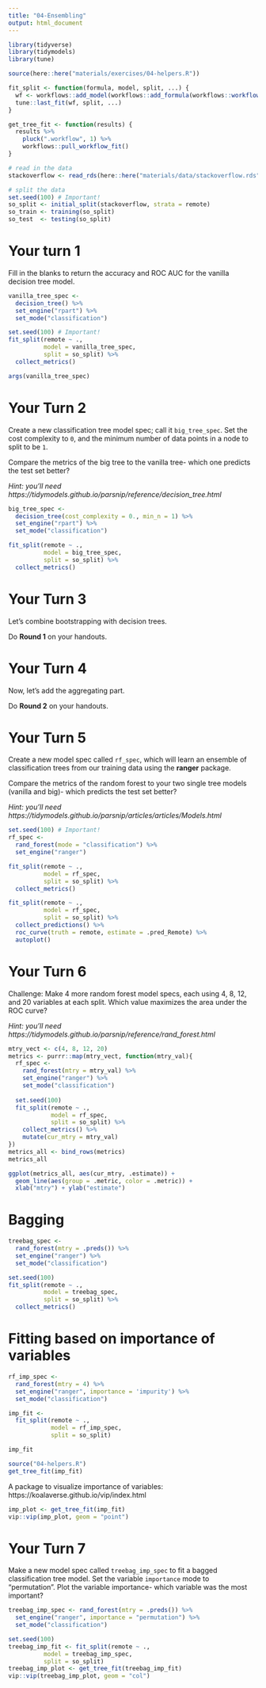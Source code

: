 ```yaml
---
title: "04-Ensembling"
output: html_document
---
```


```r
library(tidyverse)
library(tidymodels)
library(tune)

source(here::here("materials/exercises/04-helpers.R"))

fit_split <- function(formula, model, split, ...) {
  wf <- workflows::add_model(workflows::add_formula(workflows::workflow(), formula, blueprint = hardhat::default_formula_blueprint(indicators = "none")), model)
  tune::last_fit(wf, split, ...)
}

get_tree_fit <- function(results) {
  results %>% 
    pluck(".workflow", 1) %>% 
    workflows::pull_workflow_fit() 
}

# read in the data
stackoverflow <- read_rds(here::here("materials/data/stackoverflow.rds"))

# split the data
set.seed(100) # Important!
so_split <- initial_split(stackoverflow, strata = remote)
so_train <- training(so_split)
so_test  <- testing(so_split)
```

# Your turn 1

Fill in the blanks to return the accuracy and ROC AUC for the vanilla decision tree model.

```r
vanilla_tree_spec <-
  decision_tree() %>% 
  set_engine("rpart") %>% 
  set_mode("classification")

set.seed(100) # Important!
fit_split(remote ~ ., 
          model = vanilla_tree_spec, 
          split = so_split) %>% 
  collect_metrics()

args(vanilla_tree_spec)
```


# Your Turn 2

Create a new classification tree model spec; call it `big_tree_spec`. 
Set the cost complexity to `0`, and the minimum number of data points in a node to split to be `1`. 

Compare the metrics of the big tree to the vanilla tree- which one predicts the test set better?

*Hint: you'll need https://tidymodels.github.io/parsnip/reference/decision_tree.html*

```r
big_tree_spec <-
  decision_tree(cost_complexity = 0., min_n = 1) %>% 
  set_engine("rpart") %>% 
  set_mode("classification")

fit_split(remote ~ ., 
          model = big_tree_spec, 
          split = so_split) %>% 
  collect_metrics()
```


# Your Turn 3

Let's combine bootstrapping with decision trees.

Do **Round 1** on your handouts.

# Your Turn 4

Now, let's add the aggregating part.

Do **Round 2** on your handouts.

# Your Turn 5

Create a new model spec called `rf_spec`, which will learn an ensemble of classification trees from our training data using the **ranger** package. 

Compare the metrics of the random forest to your two single tree models (vanilla and big)- which predicts the test set better?

*Hint: you'll need https://tidymodels.github.io/parsnip/articles/articles/Models.html*

```r
set.seed(100) # Important!
rf_spec <-
  rand_forest(mode = "classification") %>%
  set_engine("ranger")

fit_split(remote ~ .,
          model = rf_spec,
          split = so_split) %>%
  collect_metrics()

fit_split(remote ~ .,
          model = rf_spec,
          split = so_split) %>%
  collect_predictions() %>%
  roc_curve(truth = remote, estimate = .pred_Remote) %>%
  autoplot()
```

# Your Turn 6

Challenge: Make 4 more random forest model specs, each using 4, 8, 12, and 20 variables at each split. Which value maximizes the area under the ROC curve?

*Hint: you'll need https://tidymodels.github.io/parsnip/reference/rand_forest.html*

```r
mtry_vect <- c(4, 8, 12, 20)
metrics <- purrr::map(mtry_vect, function(mtry_val){
  rf_spec <-
    rand_forest(mtry = mtry_val) %>%
    set_engine("ranger") %>%
    set_mode("classification")
  
  set.seed(100)
  fit_split(remote ~ .,
            model = rf_spec,
            split = so_split) %>%
    collect_metrics() %>%
    mutate(cur_mtry = mtry_val)
})
metrics_all <- bind_rows(metrics)
metrics_all
```

```r
ggplot(metrics_all, aes(cur_mtry, .estimate)) +
  geom_line(aes(group = .metric, color = .metric)) +
  xlab("mtry") + ylab("estimate")
```

# Bagging

```r
treebag_spec <-
  rand_forest(mtry = .preds()) %>%
  set_engine("ranger") %>% 
  set_mode("classification")

set.seed(100)
fit_split(remote ~ ., 
          model = treebag_spec,
          split = so_split) %>% 
  collect_metrics()
```

# Fitting based on importance of variables

```r
rf_imp_spec <-
  rand_forest(mtry = 4) %>% 
  set_engine("ranger", importance = 'impurity') %>% 
  set_mode("classification")

imp_fit <- 
  fit_split(remote ~ ., 
            model = rf_imp_spec,
            split = so_split)

imp_fit

source("04-helpers.R")
get_tree_fit(imp_fit)
```

A package to visualize importance of variables: https://koalaverse.github.io/vip/index.html

```r
imp_plot <- get_tree_fit(imp_fit)
vip::vip(imp_plot, geom = "point")
```


# Your Turn 7

Make a new model spec called `treebag_imp_spec` to fit a bagged classification tree model. Set the variable `importance` mode to "permutation". Plot the variable importance- which variable was the most important?

```r
treebag_imp_spec <- rand_forest(mtry = .preds()) %>%
  set_engine("ranger", importance = "permutation") %>% 
  set_mode("classification")

set.seed(100)
treebag_imp_fit <- fit_split(remote ~ ., 
          model = treebag_imp_spec,
          split = so_split)
treebag_imp_plot <- get_tree_fit(treebag_imp_fit)
vip::vip(treebag_imp_plot, geom = "col")
```




